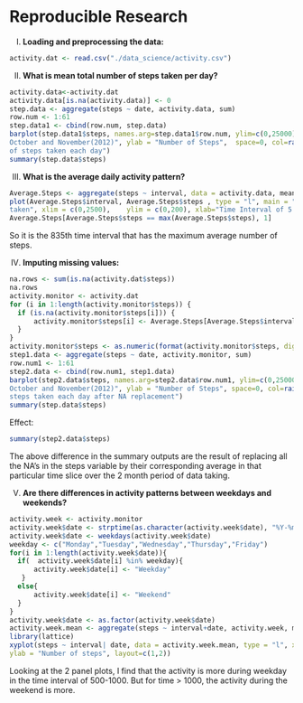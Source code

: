 Reproducible Research
=====================

 I.   **Loading and preprocessing the data:**

```r
activity.dat <- read.csv("./data_science/activity.csv")
```
II.  **What is mean total number of steps taken per day?**
```r
activity.data<-activity.dat 
activity.data[is.na(activity.data)] <- 0
step.data <- aggregate(steps ~ date, activity.data, sum)
row.num <- 1:61
step.data1 <- cbind(row.num, step.data)
barplot(step.data1$steps, names.arg=step.data1$row.num, ylim=c(0,25000), xlab = "Days during the month of 
October and November(2012)", ylab = "Number of Steps",  space=0, col=rainbow(53), main=" Total number 
of steps taken each day")
summary(step.data$steps)
```

III. **What is the average daily activity pattern?**
```r
Average.Steps <- aggregate(steps ~ interval, data = activity.data, mean)
plot(Average.Steps$interval, Average.Steps$steps , type = "l", main = "Time Series Plot of Average steps 
taken", xlim = c(0,2500),    ylim = c(0,200), xlab="Time Interval of 5 seconds each", ylab="Average steps") 
Average.Steps[Average.Steps$steps == max(Average.Steps$steps), 1]
```
So it is the 835th time interval that has the maximum average number of steps.

IV. **Imputing missing values:**
```r
na.rows <- sum(is.na(activity.dat$steps))
na.rows
activity.monitor <- activity.dat
for (i in 1:length(activity.monitor$steps)) {
  if (is.na(activity.monitor$steps[i])) {
      activity.monitor$steps[i] <- Average.Steps[Average.Steps$interval == activity.monitor$interval[i], 2]
  }
}
activity.monitor$steps <- as.numeric(format(activity.monitor$steps, digits=3))
step1.data <- aggregate(steps ~ date, activity.monitor, sum)  
row.num1 <- 1:61 
step2.data <- cbind(row.num1, step1.data)
barplot(step2.data$steps, names.arg=step2.data$row.num1, ylim=c(0,25000), xlab = "Days during the month of 
October and November(2012)", ylab = "Number of Steps", space=0, col=rainbow(61), main=" Total number of 
steps taken each day after NA replacement")
summary(step.data$steps)
``` 
Effect:
```r
summary(step2.data$steps)
``` 
The above difference in the summary outputs are the result of replacing all the NA's in the steps variable by their corresponding average in that particular time slice over the 2 month period of data taking.

V.  **Are there differences in activity patterns between weekdays and weekends?**
```r
activity.week <- activity.monitor
activity.week$date <- strptime(as.character(activity.week$date), "%Y-%m-%d")
activity.week$date <- weekdays(activity.week$date)
weekday <- c("Monday","Tuesday","Wednesday","Thursday","Friday")
for(i in 1:length(activity.week$date)){
  if(  activity.week$date[i] %in% weekday){
      activity.week$date[i] <- "Weekday"        
   }
  else{
      activity.week$date[i] <- "Weekend"
  }
}
activity.week$date <- as.factor(activity.week$date)	 
activity.week.mean <- aggregate(steps ~ interval+date, activity.week, mean)
library(lattice)
xyplot(steps ~ interval| date, data = activity.week.mean, type = "l", xlab = "Interval", 
ylab = "Number of steps", layout=c(1,2))
```

Looking at the 2 panel plots, I find that the activity is more during weekday in the time interval of 500-1000. But for time > 1000, the activity during the weekend is more.